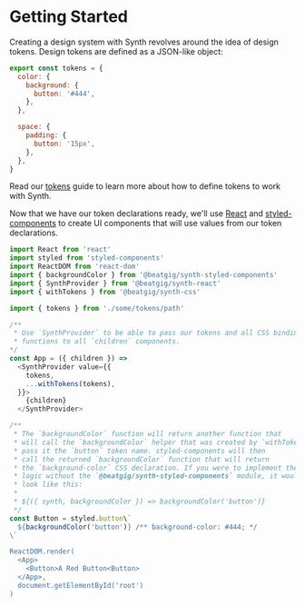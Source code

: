 <Meta title="synth-core|Getting Started" />

# Getting Started

Creating a design system with Synth revolves around the idea of design tokens. Design tokens are defined as a JSON-like object:

```javascript
export const tokens = {
  color: {
    background: {
      button: '#444',
    },
  },

  space: {
    padding: {
      button: '15px',
    },
  },
}
```

Read our [tokens](/tokens.md) guide to learn more about how to define tokens to work with Synth.

Now that we have our token declarations ready, we'll use [React](https://reactjs.org/) and [styled-components](https://www.styled-components.com/) to create UI components that will use values from our token declarations.

```javascript
import React from 'react'
import styled from 'styled-components'
import ReactDOM from 'react-dom'
import { backgroundColor } from '@beatgig/synth-styled-components'
import { SynthProvider } from '@beatgig/synth-react'
import { withTokens } from '@beatgig/synth-css'

import { tokens } from './some/tokens/path'

/**
 * Use `SynthProvider` to be able to pass our tokens and all CSS binding
 * functions to all `children` components.
*/
const App = ({ children }) =>
  <SynthProvider value={{
    tokens,
    ...withTokens(tokens),
  }}>
    {children}
  </SynthProvider>

/**
 * The `backgroundColor` function will return another function that
 * will call the `backgroundColor` helper that was created by `withTokens` and
 * pass it the `button` token name. styled-components will then
 * call the returned `backgroundColor` function that will return
 * the `background-color` CSS declaration. If you were to implement the same
 * logic without the `@beatgig/synth-styled-components` module, it would
 * look like this:
 *
 * ${({ synth, backgroundColor }) => backgroundColor('button')}
 */
const Button = styled.button\`
  ${backgroundColor('button')} /** background-color: #444; */
\`

ReactDOM.render(
  <App>
    <Button>A Red Button<Button>
  </App>,
  document.getElementById('root')
)
```
